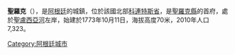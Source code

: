 {{Coord|28|34|S|58|43|W|display=title}}

'''聖羅克'''（{{lang-es|San Roque}}），是[[阿根廷|阿根廷]]的城鎮，位於該國北部[[科連特斯省|科連特斯省]]，是[[聖羅克縣|聖羅克縣]]的首府，處於[[聖盧西亞河_(阿根廷)|聖盧西亞河]]左岸，始建於1773年10月11日，海拔高度70米，2010年人口7,323。

{{Argentina-geo-stub}}
[[Category:阿根廷城市|Category:阿根廷城市]]